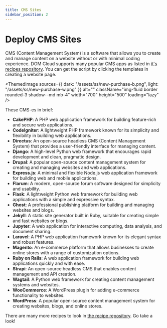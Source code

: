 ```yaml
---
title: CMS Sites
sidebar_position: 2
---
```



# Deploy CMS Sites

CMS (Content Management System) is a software that allows you to create and manage content on a website without or with minimal coding experience. DOM Cloud supports many popular CMS apps as listed in [it's recipes repository](https://github.com/domcloud/recipes). You can get the script by clicking the templates in creating a website page. 

<ThemedImage
    sources={{
        dark: "/assets/ss/new-purchase-b.png",
        light: "/assets/ss/new-purchase-w.png"
    }}
    alt=""
    className="img-fluid border rounded-3 shadow--md mb-4"
    width="700"
    height="500"
    loading="lazy"
/>

These CMS-es in brief:

- **CakePHP**: A PHP web application framework for building feature-rich and secure web applications.
- **CodeIgniter**: A lightweight PHP framework known for its simplicity and flexibility in building web applications.
- **Directus**: An open-source headless CMS (Content Management System) that provides a user-friendly interface for managing content.
- **Django**: A high-level Python web framework that encourages rapid development and clean, pragmatic design.
- **Drupal**: A popular open-source content management system for creating and managing websites and web applications.
- **Express.js**: A minimal and flexible Node.js web application framework for building web and mobile applications.
- **Flarum**: A modern, open-source forum software designed for simplicity and usability.
- **Flask**: A lightweight Python web framework for building web applications with a simple and expressive syntax.
- **Ghost**: A professional publishing platform for building and managing websites and blogs.
- **Jekyll**: A static site generator built in Ruby, suitable for creating simple and fast websites or blogs.
- **Jupyter**: A web application for interactive computing, data analysis, and document sharing.
- **Laravel**: A PHP web application framework known for its elegant syntax and robust features.
- **Magento**: An e-commerce platform that allows businesses to create online stores with a range of customization options.
- **Ruby on Rails**: A web application framework for building web applications quickly and with ease.
- **Strapi**: An open-source headless CMS that enables content management and API creation.
- **Wagtail**: A Python web framework for creating content management systems and websites.
- **WooCommerce**: A WordPress plugin for adding e-commerce functionality to websites.
- **WordPress**: A popular open-source content management system for creating websites, blogs, and online stores.

There are many more recipes to look in [the recipe repository](https://github.com/domcloud/recipes/blob/master/boot/README.md). Go take a look!
